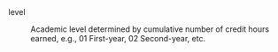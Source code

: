 level

: Academic level determined by cumulative number of credit hours earned, e.g., 01 First-year, 02 Second-year, etc.
